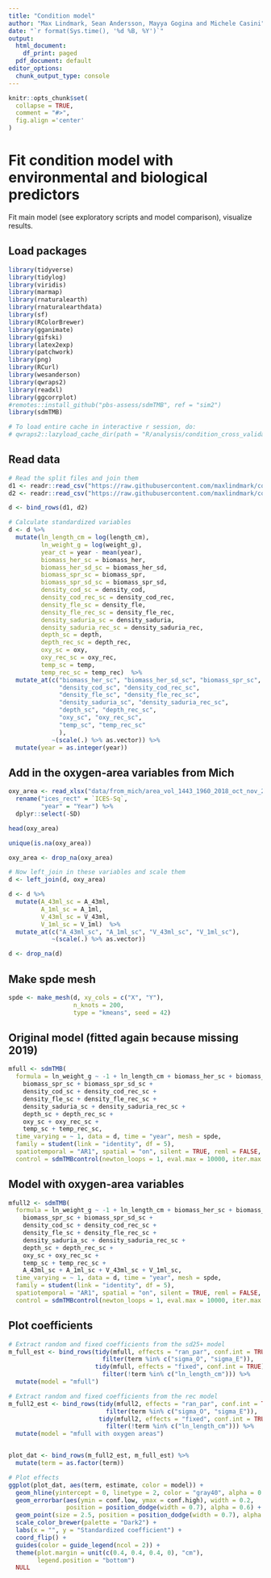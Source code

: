 ```yaml
---
title: "Condition model"
author: "Max Lindmark, Sean Andersson, Mayya Gogina and Michele Casini"
date: "`r format(Sys.time(), '%d %B, %Y')`"
output:
  html_document:
    df_print: paged
  pdf_document: default
editor_options: 
  chunk_output_type: console
---
```


```r
knitr::opts_chunk$set(
  collapse = TRUE,
  comment = "#>",
  fig.align ='center'
)
```

# Fit condition model with environmental and biological predictors
Fit main model (see exploratory scripts and model comparison), visualize results.

## Load packages

```r
library(tidyverse)
library(tidylog)
library(viridis)
library(marmap)
library(rnaturalearth)
library(rnaturalearthdata)
library(sf)
library(RColorBrewer)
library(gganimate)
library(gifski)
library(latex2exp)
library(patchwork)
library(png)
library(RCurl)
library(wesanderson)
library(qwraps2) 
library(readxl) 
library(ggcorrplot)
#remotes::install_github("pbs-assess/sdmTMB", ref = "sim2")
library(sdmTMB)

# To load entire cache in interactive r session, do: 
# qwraps2::lazyload_cache_dir(path = "R/analysis/condition_cross_validation_cache/html")
```

## Read data

```r
# Read the split files and join them
d1 <- readr::read_csv("https://raw.githubusercontent.com/maxlindmark/cod_condition/master/data/for_analysis/mdat_cond_(1_2).csv")
d2 <- readr::read_csv("https://raw.githubusercontent.com/maxlindmark/cod_condition/master/data/for_analysis/mdat_cond_(2_2).csv")

d <- bind_rows(d1, d2)

# Calculate standardized variables
d <- d %>% 
  mutate(ln_length_cm = log(length_cm),
         ln_weight_g = log(weight_g),
         year_ct = year - mean(year),
         biomass_her_sc = biomass_her,
         biomass_her_sd_sc = biomass_her_sd,
         biomass_spr_sc = biomass_spr,
         biomass_spr_sd_sc = biomass_spr_sd,
         density_cod_sc = density_cod,
         density_cod_rec_sc = density_cod_rec,
         density_fle_sc = density_fle,
         density_fle_rec_sc = density_fle_rec,
         density_saduria_sc = density_saduria,
         density_saduria_rec_sc = density_saduria_rec,
         depth_sc = depth,
         depth_rec_sc = depth_rec,
         oxy_sc = oxy,
         oxy_rec_sc = oxy_rec,
         temp_sc = temp,
         temp_rec_sc = temp_rec)  %>%
  mutate_at(c("biomass_her_sc", "biomass_her_sd_sc", "biomass_spr_sc", "biomass_spr_sd_sc",
              "density_cod_sc", "density_cod_rec_sc", 
              "density_fle_sc", "density_fle_rec_sc", 
              "density_saduria_sc", "density_saduria_rec_sc", 
              "depth_sc", "depth_rec_sc",
              "oxy_sc", "oxy_rec_sc",
              "temp_sc", "temp_rec_sc"
              ),
            ~(scale(.) %>% as.vector)) %>% 
  mutate(year = as.integer(year))
```

## Add in the oxygen-area variables from Mich

```r
oxy_area <- read_xlsx("data/from_mich/area_vol_1443_1960_2018_oct_nov_20200908.xlsx", sheet = 1) %>% 
  rename("ices_rect" = `ICES-Sq`,
         "year" = "Year") %>% 
  dplyr::select(-SD)

head(oxy_area)

unique(is.na(oxy_area))

oxy_area <- drop_na(oxy_area)

# Now left_join in these variables and scale them
d <- left_join(d, oxy_area)

d <- d %>% 
  mutate(A_43ml_sc = A_43ml,
         A_1ml_sc = A_1ml,
         V_43ml_sc = V_43ml,
         V_1ml_sc = V_1ml)  %>%
  mutate_at(c("A_43ml_sc", "A_1ml_sc", "V_43ml_sc", "V_1ml_sc"),
            ~(scale(.) %>% as.vector))

d <- drop_na(d)
```

## Make spde mesh

```r
spde <- make_mesh(d, xy_cols = c("X", "Y"),
                  n_knots = 200,  
                  type = "kmeans", seed = 42)
```

## Original model (fitted again because missing 2019)

```r
mfull <- sdmTMB(
  formula = ln_weight_g ~ -1 + ln_length_cm + biomass_her_sc + biomass_her_sd_sc +
    biomass_spr_sc + biomass_spr_sd_sc +
    density_cod_sc + density_cod_rec_sc + 
    density_fle_sc + density_fle_rec_sc + 
    density_saduria_sc + density_saduria_rec_sc + 
    depth_sc + depth_rec_sc + 
    oxy_sc + oxy_rec_sc + 
    temp_sc + temp_rec_sc, 
  time_varying = ~ 1, data = d, time = "year", mesh = spde,
  family = student(link = "identity", df = 5),
  spatiotemporal = "AR1", spatial = "on", silent = TRUE, reml = FALSE,
  control = sdmTMBcontrol(newton_loops = 1, eval.max = 10000, iter.max = 10000, nlminb_loops = 2))
```

## Model with oxygen-area variables

```r
mfull2 <- sdmTMB(
  formula = ln_weight_g ~ -1 + ln_length_cm + biomass_her_sc + biomass_her_sd_sc +
    biomass_spr_sc + biomass_spr_sd_sc +
    density_cod_sc + density_cod_rec_sc + 
    density_fle_sc + density_fle_rec_sc + 
    density_saduria_sc + density_saduria_rec_sc + 
    depth_sc + depth_rec_sc + 
    oxy_sc + oxy_rec_sc + 
    temp_sc + temp_rec_sc +
    A_43ml_sc + A_1ml_sc + V_43ml_sc + V_1ml_sc, 
  time_varying = ~ 1, data = d, time = "year", mesh = spde,
  family = student(link = "identity", df = 5),
  spatiotemporal = "AR1", spatial = "on", silent = TRUE, reml = FALSE,
  control = sdmTMBcontrol(newton_loops = 1, eval.max = 10000, iter.max = 10000, nlminb_loops = 2))
```

## Plot coefficients

```r
# Extract random and fixed coefficients from the sd25+ model
m_full_est <- bind_rows(tidy(mfull, effects = "ran_par", conf.int = TRUE) %>%
                          filter(term %in% c("sigma_O", "sigma_E")),
                        tidy(mfull, effects = "fixed", conf.int = TRUE) %>%
                          filter(!term %in% c("ln_length_cm"))) %>% 
  mutate(model = "mfull")

# Extract random and fixed coefficients from the rec model
m_full2_est <- bind_rows(tidy(mfull2, effects = "ran_par", conf.int = TRUE) %>%
                           filter(term %in% c("sigma_O", "sigma_E")),
                         tidy(mfull2, effects = "fixed", conf.int = TRUE) %>%
                           filter(!term %in% c("ln_length_cm"))) %>% 
  mutate(model = "mfull with oxygen areas")


plot_dat <- bind_rows(m_full2_est, m_full_est) %>% 
  mutate(term = as.factor(term))

# Plot effects
ggplot(plot_dat, aes(term, estimate, color = model)) +
  geom_hline(yintercept = 0, linetype = 2, color = "gray40", alpha = 0.5) +
  geom_errorbar(aes(ymin = conf.low, ymax = conf.high), width = 0.2,
                position = position_dodge(width = 0.7), alpha = 0.6) +
  geom_point(size = 2.5, position = position_dodge(width = 0.7), alpha = 0.6) +
  scale_color_brewer(palette = "Dark2") +
  labs(x = "", y = "Standardized coefficient") +
  coord_flip() +
  guides(color = guide_legend(ncol = 2)) +
  theme(plot.margin = unit(c(0.4, 0.4, 0.4, 0), "cm"),
        legend.position = "bottom")
  NULL

```



